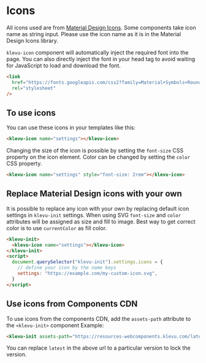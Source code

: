 
<Meta title="Guides/Icons" />

# Icons

All icons used are from [Material Design Icons](https://fonts.google.com/icons). Some components take
icon name as string input. Please use the icon name as it is in the Material Design Icons library.

`klevu-icon` component will automatically inject the required font into the page. You can also directly inject the font
in your head tag to avoid waiting for JavaScript to load and download the font.

```html
<link
  href="https://fonts.googleapis.com/css2?family=Material+Symbols+Rounded:opsz,wght,FILL,GRAD@20,600,0,0"
  rel="stylesheet"
/>
```

## To use icons

You can use these icons in your templates like this:

```html
<klevu-icon name="settings"></klevu-icon>
```

Changing the size of the icon is possible by setting the `font-size` CSS property on the icon element. Color can be changed by setting the `color` CSS property.

```html
<klevu-icon name="settings" style="font-size: 2rem"></klevu-icon>
```

## Replace Material Design icons with your own

It is possible to replace any icon with your own by replacing default icon settings in `klevu-init` settings.
When using SVG `font-size` and `color` attributes will be assigned as size and fill to image. Best way to get correct color is to use `currentColor` as fill color.

```html
<klevu-init>
  <klevu-icon name="settings"></klevu-icon>
</klevu-init>
<script>
  document.querySelector("klevu-init").settings.icons = {
    // define your icon by the name keys
    settings: "https://example.com/my-custom-icon.svg",
  }
</script>
```

## Use icons from Components CDN

To use icons from the components CDN, add the `assets-path` attribute to the `<klevu-init>` component
Example:

```html
<klevu-init assets-path="https://resources-webcomponents.klevu.com/latest/klevu-ui"> {...components} </klevu-init>
```

You can replace `latest` in the above url to a particular version to lock the version.
